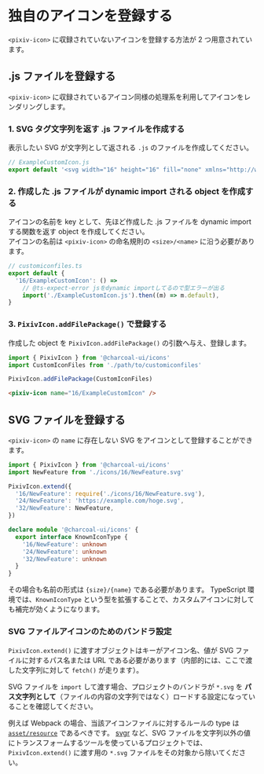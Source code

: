 
<Meta title="icons/Custom" />

# 独自のアイコンを登録する

`<pixiv-icon>` に収録されていないアイコンを登録する方法が 2 つ用意されています。

## .js ファイルを登録する

`<pixiv-icon>` に収録されているアイコン同様の処理系を利用してアイコンをレンダリングします。

### 1. SVG タグ文字列を返す .js ファイルを作成する

表示したい SVG が文字列として返される `.js` のファイルを作成してください。

```javascript
// ExampleCustomIcon.js
export default '<svg width="16" height="16" fill="none" xmlns="http://www.w3.org/2000/svg" viewBox="0 0 16 16"><rect width="16" height="16" x="0" y="0" fill="currentColor"></rect></svg>'
```

### 2. 作成した .js ファイルが dynamic import される object を作成する

アイコンの名前を key として、先ほど作成した .js ファイルを dynamic import する関数を返す object を作成してください。  
アイコンの名前は `<pixiv-icon>` の命名規則の `<size>/<name>` に沿う必要があります。

```typescript
// customiconfiles.ts
export default {
  '16/ExampleCustomIcon': () =>
    // @ts-expect-error jsをdynamic importしてるので型エラーが出る
    import('./ExampleCustomIcon.js').then((m) => m.default),
}
```

### 3. `PixivIcon.addFilePackage()` で登録する

作成した object を `PixivIcon.addFilePackage()` の引数へ与え、登録します。

```typescript
import { PixivIcon } from '@charcoal-ui/icons'
import CustomIconFiles from './path/to/customiconfiles'

PixivIcon.addFilePackage(CustomIconFiles)
```

```html
<pixiv-icon name="16/ExampleCustomIcon" />
```

## SVG ファイルを登録する

`<pixiv-icon>` の `name` に存在しない SVG をアイコンとして登録することができます。

```typescript
import { PixivIcon } from '@charcoal-ui/icons'
import NewFeature from './icons/16/NewFeature.svg'

PixivIcon.extend({
  '16/NewFeature': require('./icons/16/NewFeature.svg'),
  '24/NewFeature': 'https://example.com/hoge.svg',
  '32/NewFeature': NewFeature,
})

declare module '@charcoal-ui/icons' {
  export interface KnownIconType {
    '16/NewFeature': unknown
    '24/NewFeature': unknown
    '32/NewFeature': unknown
  }
}
```

その場合も名前の形式は `{size}/{name}` である必要があります。
TypeScript 環境では、`KnownIconType` という型を拡張することで、カスタムアイコンに対しても補完が効くようになります。

### SVG ファイルアイコンのためのバンドラ設定

`PixivIcon.extend()` に渡すオブジェクトはキーがアイコン名、値が SVG ファイルに対するパス名または URL である必要があります（内部的には、ここで渡した文字列に対して `fetch()` が走ります）。

SVG ファイルを `import` して渡す場合、プロジェクトのバンドラが `*.svg` を **パス文字列として**（ファイルの内容の文字列ではなく）ロードする設定になっていることを確認してください。

例えば Webpack の場合、当該アイコンファイルに対するルールの type は [`asset/resource`](https://webpack.js.org/guides/asset-modules/) であるべきです。
[svgr](https://react-svgr.com/) など、SVG ファイルを文字列以外の値にトランスフォームするツールを使っているプロジェクトでは、`PixivIcon.extend()` に渡す用の `*.svg` ファイルをその対象から除いてください。
